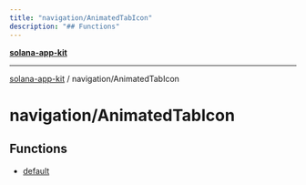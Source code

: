 ```yaml
---
title: "navigation/AnimatedTabIcon"
description: "## Functions"
---
```


[**solana-app-kit**](../../README.mdx)

***

[solana-app-kit](../../README.mdx) / navigation/AnimatedTabIcon

# navigation/AnimatedTabIcon

## Functions

- [default](functions/default.mdx)
